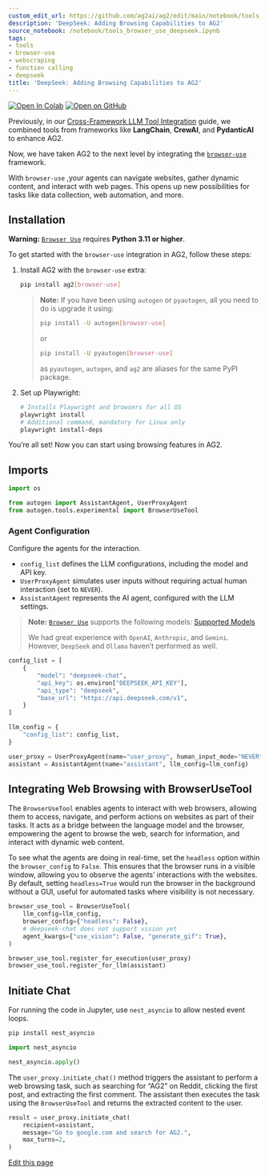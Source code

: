 ```yaml
---
custom_edit_url: https://github.com/ag2ai/ag2/edit/main/notebook/tools_browser_use_deepseek.ipynb
description: 'DeepSeek: Adding Browsing Capabilities to AG2'
source_notebook: /notebook/tools_browser_use_deepseek.ipynb
tags:
- tools
- browser-use
- webscraping
- function calling
- deepseek
title: 'DeepSeek: Adding Browsing Capabilities to AG2'
---
```


<a href="https://colab.research.google.com/github/ag2ai/ag2/blob/main/notebook/tools_browser_use_deepseek.ipynb" class="colab-badge" target="_blank"><img noZoom src="https://colab.research.google.com/assets/colab-badge.svg" alt="Open In Colab" /></a>
<a href="https://github.com/ag2ai/ag2/blob/main/notebook/tools_browser_use_deepseek.ipynb" class="github-badge" target="_blank"><img noZoom src="https://img.shields.io/badge/Open%20on%20GitHub-grey?logo=github" alt="Open on GitHub" /></a>




Previously, in our [Cross-Framework LLM Tool
Integration](https://github.com/ag2ai/ag2/blob/main/notebook/tools_interoperability.ipynb)
guide, we combined tools from frameworks like **LangChain**, **CrewAI**,
and **PydanticAI** to enhance AG2.

Now, we have taken AG2 to the next level by integrating the
[`browser-use`](https://github.com/browser-use/browser-use) framework.

With `browser-use` ,your agents can navigate websites, gather dynamic
content, and interact with web pages. This opens up new possibilities
for tasks like data collection, web automation, and more.

## Installation

**Warning:** [`Browser Use`](https://github.com/browser-use/browser-use)
requires **Python 3.11 or higher**.

To get started with the `browser-use` integration in AG2, follow these
steps:

1.  Install AG2 with the `browser-use` extra:

    ```bash
    pip install ag2[browser-use]
    ```

    > **Note:** If you have been using `autogen` or `pyautogen`, all you
    > need to do is upgrade it using:
    >
    > ```bash
    > pip install -U autogen[browser-use]
    > ```
    >
    > or
    >
    > ```bash
    > pip install -U pyautogen[browser-use]
    > ```
    >
    > as `pyautogen`, `autogen`, and `ag2` are aliases for the same PyPI
    > package.

2.  Set up Playwright:

    ```bash
    # Installs Playwright and browsers for all OS
    playwright install
    # Additional command, mandatory for Linux only
    playwright install-deps
    ```

You’re all set! Now you can start using browsing features in AG2.

## Imports

```python
import os

from autogen import AssistantAgent, UserProxyAgent
from autogen.tools.experimental import BrowserUseTool
```

### Agent Configuration

Configure the agents for the interaction.

-   `config_list` defines the LLM configurations, including the model
    and API key.
-   `UserProxyAgent` simulates user inputs without requiring actual
    human interaction (set to `NEVER`).
-   `AssistantAgent` represents the AI agent, configured with the LLM
    settings.

> **Note:** [`Browser Use`](https://github.com/browser-use/browser-use)
> supports the following models: [Supported
> Models](https://docs.browser-use.com/customize/supported-models#supported-models)
>
> We had great experience with `OpenAI`, `Anthropic`, and `Gemini`.
> However, `DeepSeek` and `Ollama` haven’t performed as well.

```python
config_list = [
    {
        "model": "deepseek-chat",
        "api_key": os.environ["DEEPSEEK_API_KEY"],
        "api_type": "deepseek",
        "base_url": "https://api.deepseek.com/v1",
    }
]

llm_config = {
    "config_list": config_list,
}

user_proxy = UserProxyAgent(name="user_proxy", human_input_mode="NEVER")
assistant = AssistantAgent(name="assistant", llm_config=llm_config)
```

## Integrating Web Browsing with BrowserUseTool

The `BrowserUseTool` enables agents to interact with web browsers,
allowing them to access, navigate, and perform actions on websites as
part of their tasks. It acts as a bridge between the language model and
the browser, empowering the agent to browse the web, search for
information, and interact with dynamic web content.

To see what the agents are doing in real-time, set the `headless` option
within the `browser_config` to `False`. This ensures that the browser
runs in a visible window, allowing you to observe the agents’
interactions with the websites. By default, setting `headless=True`
would run the browser in the background without a GUI, useful for
automated tasks where visibility is not necessary.

```python
browser_use_tool = BrowserUseTool(
    llm_config=llm_config,
    browser_config={"headless": False},
    # deepseek-chat does not support vision yet
    agent_kwargs={"use_vision": False, "generate_gif": True},
)

browser_use_tool.register_for_execution(user_proxy)
browser_use_tool.register_for_llm(assistant)
```

## Initiate Chat

For running the code in Jupyter, use `nest_asyncio` to allow nested
event loops.

```bash
pip install nest_asyncio
```


```python
import nest_asyncio

nest_asyncio.apply()
```

The `user_proxy.initiate_chat()` method triggers the assistant to
perform a web browsing task, such as searching for “AG2” on Reddit,
clicking the first post, and extracting the first comment. The assistant
then executes the task using the `BrowserUseTool` and returns the
extracted content to the user.

```python
result = user_proxy.initiate_chat(
    recipient=assistant,
    message="Go to google.com and search for AG2.",
    max_turns=2,
)
```

<div className="edit-url-container">
    <a className="edit-url" href="https://github.com/ag2ai/ag2/edit/main/notebook/tools_browser_use_deepseek.ipynb" target='_blank'><Icon icon="pen" iconType="solid" size="13px"/> Edit this page</a>
</div>
